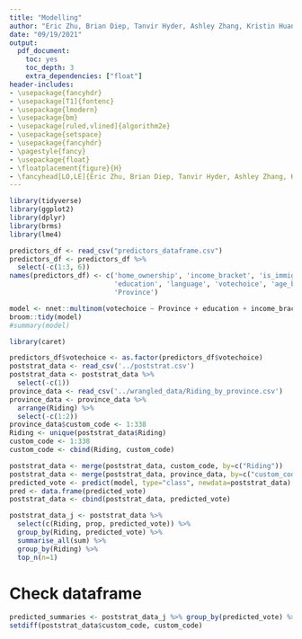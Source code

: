 ```yaml
---
title: "Modelling"
author: "Eric Zhu, Brian Diep, Tanvir Hyder, Ashley Zhang, Kristin Huang"
date: "09/19/2021"
output:
  pdf_document: 
    toc: yes
    toc_depth: 3
    extra_dependencies: ["float"]
header-includes:
- \usepackage{fancyhdr}
- \usepackage[T1]{fontenc}
- \usepackage{lmodern}
- \usepackage{bm}
- \usepackage[ruled,vlined]{algorithm2e}
- \usepackage{setspace}
- \usepackage{fancyhdr}
- \pagestyle{fancy}
- \usepackage{float}
- \floatplacement{figure}{H}
- \fancyhead[LO,LE]{Eric Zhu, Brian Diep, Tanvir Hyder, Ashley Zhang, Kristin Huang}
---
```


```r
library(tidyverse)
library(ggplot2)
library(dplyr)
library(brms)
library(lme4)

predictors_df <- read_csv("predictors_dataframe.csv")
predictors_df <- predictors_df %>%
  select(-c(1:3, 6))
names(predictors_df) <- c('home_ownership', 'income_bracket', 'is_immigrant',
                          'education', 'language', 'votechoice', 'age_bracket',
                          'Province')

```

```r
model <- nnet::multinom(votechoice ~ Province + education + income_bracket + home_ownership + language + is_immigrant + age_bracket, data = predictors_df, maxit=500)
broom::tidy(model)
#summary(model)
```

```r
library(caret)

predictors_df$votechoice <- as.factor(predictors_df$votechoice)
poststrat_data <- read_csv('../poststrat.csv')
poststrat_data <- poststrat_data %>%
  select(-c(1))
province_data <- read_csv('../wrangled_data/Riding_by_province.csv')
province_data <- province_data %>%
  arrange(Riding) %>%
  select(-c(1:2))
province_data$custom_code <- 1:338
Riding <- unique(poststrat_data$Riding)
custom_code <- 1:338
custom_code <- cbind(Riding, custom_code)

poststrat_data <- merge(poststrat_data, custom_code, by=c("Riding"))
poststrat_data <- merge(poststrat_data, province_data, by=c("custom_code"))
predicted_vote <- predict(model, type="class", newdata=poststrat_data)
pred <- data.frame(predicted_vote)
poststrat_data <- cbind(poststrat_data, predicted_vote)
```


```r

poststrat_data_j <- poststrat_data %>%
  select(c(Riding, prop, predicted_vote)) %>% 
  group_by(Riding, predicted_vote) %>%
  summarise_all(sum) %>% 
  group_by(Riding) %>% 
  top_n(n=1)

```
# Check dataframe 
```r
predicted_summaries <- poststrat_data_j %>% group_by(predicted_vote) %>% dplyr::summarise(n =n())
setdiff(poststrat_data$custom_code, custom_code)

```
